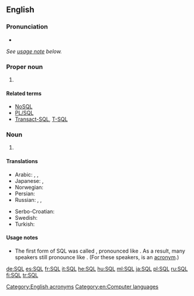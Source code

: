 ==English==

===Pronunciation===
* {{audio|En-us-SQL.ogg|Audio (US)|lang=en}}
''See [[#Usage notes|usage note]] below.''

===Proper noun===
{{wikipedia|lang=en}}
{{en-proper noun}}

# {{context|computing|lang=en}} {{initialism of|[[w:SQL|Structured Query Language]]|lang=en}}

====Related terms====
* [[NoSQL]]
* [[PL/SQL]]
* [[Transact-SQL]], [[T-SQL]]

===Noun===
{{en-noun|?}}
# {{context|physics|lang=en}} {{initialism of|[[standard]] [[quantum limit]]|lang=en}}

====Translations====
{{rfc-trans}}
{{trans-top|SQL}}
* Arabic: {{t|ar|SQL|m|tr=ʾes-kyū-ʾel|sc=Latn}}, {{t|ar|إِس كْيُو إِل|tr=ʾes kyū ʾel|m}}, {{t|ar|إس كيو إل|tr=إسْ كْيُو إلْ|m}}
* Japanese: {{t+|ja|SQL|tr=esu-kyū-eru, shīkweru|sc=Latn}}, {{t|ja|エスキューエル|tr=esu-kyū-eru}} {{t|ja|シークェル|tr=shīkweru}}
* Norwegian: {{t|no|SQL|n}}
* Persian: {{t|fa|اس‌کیوال|tr=es-kiyu-el|sc=fa-Arab}}
* Russian: {{t+|ru|SQL|m|tr=es-kju-él, es-ku-él'|sc=Latn}}, {{t|ru|эс-ку-эль|m|tr=es-ku-él'}}, {{t|ru|эс-кью-эл|m|tr=es-kju-él}}
{{trans-mid}}
* Serbo-Croatian: {{t|sh|SQL|m}}
* Swedish: {{t|sv|SQL|n}}
* Turkish: {{t+|tr|SQL}}
{{trans-bottom}}

====Usage notes====
* {{sense|structured query language}} The first form of SQL was called {{m|en||SEQUEL}}, pronounced like {{m|en||sequel}}. As a result, many speakers still pronounce {{m|en|SQL}} like {{m|en||sequel}}. (For these speakers, {{m|en|SQL}} is an [[Appendix:Glossary#acronym|acronym]].)

[[Category:English acronyms]]
[[Category:en:Computer languages]]

[[de:SQL]]
[[es:SQL]]
[[fr:SQL]]
[[it:SQL]]
[[he:SQL]]
[[hu:SQL]]
[[ml:SQL]]
[[ja:SQL]]
[[pl:SQL]]
[[ru:SQL]]
[[fi:SQL]]
[[tr:SQL]]